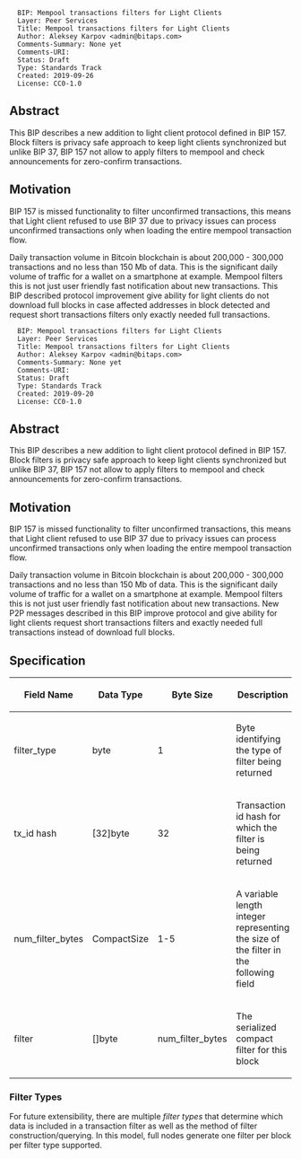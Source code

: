 <pre>
  BIP: Mempool transactions filters for Light Clients
  Layer: Peer Services
  Title: Mempool transactions filters for Light Clients
  Author: Aleksey Karpov <admin@bitaps.com>
  Comments-Summary: None yet
  Comments-URI: 
  Status: Draft
  Type: Standards Track
  Created: 2019-09-26
  License: CC0-1.0
</pre>


== Abstract ==

This BIP describes a new addition to light client protocol defined in BIP 157. Block filters is privacy
safe approach to keep light clients synchronized but unlike BIP 37,  BIP 157  not allow to apply filters to 
mempool and check announcements for zero-confirm transactions. 


== Motivation ==

BIP 157 is missed functionality to filter unconfirmed transactions, this means that Light client refused to use BIP 37 
due to privacy issues can process unconfirmed transactions only when loading the entire mempool transaction flow. 

Daily transaction volume in Bitcoin blockchain is about 200,000 - 300,000 transactions and no less than 150 Mb of data.
This is the significant daily volume of traffic for a wallet on a smartphone at example. Mempool filters this is not 
just user friendly fast notification about new transactions. This BIP described protocol improvement give ability 
for light clients do not download full blocks in case affected addresses in block detected and request short transactions
filters only exactly needed full transactions.

<pre>
  BIP: Mempool transactions filters for Light Clients
  Layer: Peer Services
  Title: Mempool transactions filters for Light Clients
  Author: Aleksey Karpov <admin@bitaps.com>
  Comments-Summary: None yet
  Comments-URI: 
  Status: Draft
  Type: Standards Track
  Created: 2019-09-20
  License: CC0-1.0
</pre>


== Abstract ==

This BIP describes a new addition to light client protocol defined in BIP 157. Block filters is privacy
safe approach to keep light clients synchronized but unlike BIP 37,  BIP 157  not allow to apply filters to 
mempool and check announcements for zero-confirm transactions. 


== Motivation ==

BIP 157 is missed functionality to filter unconfirmed transactions, this means that Light client refused to use BIP 37 
due to privacy issues can process unconfirmed transactions only when loading the entire mempool transaction flow. 

Daily transaction volume in Bitcoin blockchain is about 200,000 - 300,000 transactions and no less than 150 Mb of data.
This is the significant daily volume of traffic for a wallet on a smartphone at example. Mempool filters this is not 
just user friendly fast notification about new transactions. New P2P messages described in this BIP improve
protocol and give ability for light clients request short transactions filters and  exactly needed full transactions 
instead of download full blocks.

== Specification ==

{| class="wikitable"
! Field Name
! Data Type
! Byte Size
! Description
|-
| filter_type
| byte
| 1
| Byte identifying the type of filter being returned
|-
| tx_id hash
| [32]byte
| 32
| Transaction id hash for which the filter is being returned
|-
| num_filter_bytes
| CompactSize
| 1-5
| A variable length integer representing the size of the filter in the following field
|-
| filter
| []byte
| num_filter_bytes
| The serialized compact filter for this block
|}

=== Filter Types ===

For future extensibility, there are multiple ''filter types'' that determine which data is included in a transaction
filter as well as the method of filter construction/querying. In this model,
full nodes generate one filter per block per filter type supported.






